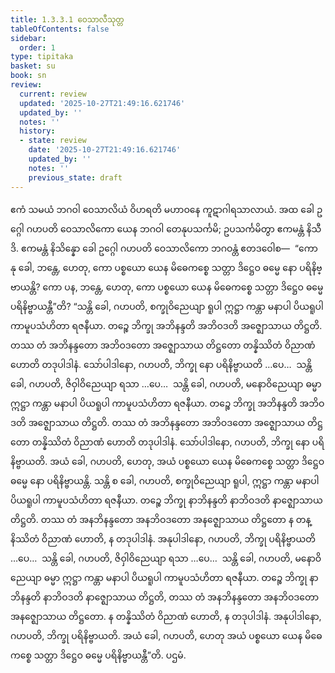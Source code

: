 ```yaml
---
title: 1.3.3.1 ဝေသာလီသုတ္တ
tableOfContents: false
sidebar:
  order: 1
type: tipitaka
basket: su
book: sn
review:
  current: review
  updated: '2025-10-27T21:49:16.621746'
  updated_by: ''
  notes: ''
  history:
  - state: review
    date: '2025-10-27T21:49:16.621746'
    updated_by: ''
    notes: ''
    previous_state: draft
---
```



<ReviewStatus review={frontmatter.review} showDetails={true} />

<HypothesisAnnotation frontmatter={frontmatter} />

<DynamicBreadcrumb />

<Division number="124" book="sn" e="ch" v="18" p="298">

<Paragraph number="725" book="sn">
ဧကံ သမယံ ဘဂဝါ ဝေသာလိယံ ဝိဟရတိ မဟာဝနေ ကူဋာဂါရသာလာယံ. အထ ခေါ ဥဂ္ဂေါ ဂဟပတိ ဝေသာလိကော ယေန ဘဂဝါ တေနုပသင်္ကမိ; ဥပသင်္ကမိတွာ ဧကမန္တံ နိသီဒိ. ဧကမန္တံ နိသိန္နော ခေါ ဥဂ္ဂေါ ဂဟပတိ ဝေသာလိကော ဘဂဝန္တံ ဧတဒဝေါစ—  “ကော နု ခေါ, ဘန္တေ, ဟေတု, ကော ပစ္စယော ယေန မိဓေကစ္စေ သတ္တာ ဒိဋ္ဌေဝ ဓမ္မေ နော ပရိနိဗ္ဗာယန္တိ? ကော ပန, ဘန္တေ, ဟေတု, ကော ပစ္စယော ယေန မိဓေကစ္စေ သတ္တာ ဒိဋ္ဌေဝ ဓမ္မေ ပရိနိဗ္ဗာယန္တီ”တိ?
</Paragraph>

<Paragraph number="726" book="sn">
“သန္တိ ခေါ, ဂဟပတိ, စက္ခုဝိညေယျာ ရူပါ ဣဋ္ဌာ ကန္တာ မနာပါ ပိယရူပါ ကာမူပသံဟိတာ ရဇနီယာ. တဉ္စေ ဘိက္ခု အဘိနန္ဒတိ အဘိဝဒတိ အဇ္ဈောသာယ တိဋ္ဌတိ. တဿ တံ အဘိနန္ဒတော အဘိဝဒတော အဇ္ဈောသာယ တိဋ္ဌတော တန္နိဿိတံ ဝိညာဏံ ဟောတိ တဒုပါဒါနံ. သော်ပါဒါနော, ဂဟပတိ, ဘိက္ခု နော ပရိနိဗ္ဗာယတိ …ပေ…  သန္တိ ခေါ, ဂဟပတိ, ဇိဝှါဝိညေယျာ ရသာ …ပေ…  သန္တိ ခေါ, ဂဟပတိ, မနောဝိညေယျာ ဓမ္မာ ဣဋ္ဌာ ကန္တာ မနာပါ ပိယရူပါ ကာမူပသံဟိတာ ရဇနီယာ. တဉ္စေ ဘိက္ခု အဘိနန္ဒတိ အဘိဝဒတိ အဇ္ဈောသာယ တိဋ္ဌတိ. တဿ တံ အဘိနန္ဒတော အဘိဝဒတော အဇ္ဈောသာယ တိဋ္ဌတော တန္နိဿိတံ ဝိညာဏံ ဟောတိ တဒုပါဒါနံ. သော်ပါဒါနော, ဂဟပတိ, ဘိက္ခု နော ပရိနိဗ္ဗာယတိ. အယံ ခေါ, ဂဟပတိ, ဟေတု, အယံ ပစ္စယော ယေန မိဓေကစ္စေ သတ္တာ ဒိဋ္ဌေဝ ဓမ္မေ နော ပရိနိဗ္ဗာယန္တိ.
</Paragraph>

<Paragraph number="727" book="sn">
သန္တိ စ ခေါ, ဂဟပတိ, စက္ခုဝိညေယျာ ရူပါ, ဣဋ္ဌာ ကန္တာ မနာပါ ပိယရူပါ ကာမူပသံဟိတာ ရဇနီယာ. တဉ္စေ ဘိက္ခု နာဘိနန္ဒတိ နာဘိဝဒတိ နာဇ္ဈောသာယ တိဋ္ဌတိ. တဿ တံ အနဘိနန္ဒတော အနဘိဝဒတော အနဇ္ဈောသာယ တိဋ္ဌတော န တန္နိဿိတံ ဝိညာဏံ ဟောတိ, န တဒုပါဒါနံ. အနုပါဒါနော, ဂဟပတိ, ဘိက္ခု ပရိနိဗ္ဗာယတိ …ပေ…  သန္တိ ခေါ, ဂဟပတိ, ဇိဝှါဝိညေယျာ ရသာ …ပေ…  သန္တိ ခေါ, ဂဟပတိ, မနောဝိညေယျာ ဓမ္မာ ဣဋ္ဌာ ကန္တာ မနာပါ ပိယရူပါ ကာမူပသံဟိတာ ရဇနီယာ. တဉ္စေ ဘိက္ခု နာဘိနန္ဒတိ နာဘိဝဒတိ နာဇ္ဈောသာယ တိဋ္ဌတိ, တဿ တံ အနဘိနန္ဒတော အနဘိဝဒတော အနဇ္ဈောသာယ တိဋ္ဌတော. န တန္နိဿိတံ ဝိညာဏံ ဟောတိ, န တဒုပါဒါနံ. အနုပါဒါနော, ဂဟပတိ, ဘိက္ခု ပရိနိဗ္ဗာယတိ. အယံ ခေါ, ဂဟပတိ, ဟေတု အယံ ပစ္စယော ယေန မိဓေကစ္စေ သတ္တာ ဒိဋ္ဌေဝ ဓမ္မေ ပရိနိဗ္ဗာယန္တီ”တိ.

</Paragraph>
</Division>

<Paragraph number="728" type="center" book="sn">
ပဌမံ.
</Paragraph>